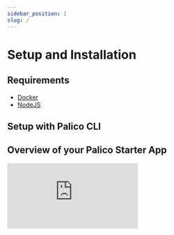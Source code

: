 ```yaml
---
sidebar_position: 1
slug: /
---
```



# Setup and Installation

## Requirements

- [Docker](https://hub.docker.com/)
- [NodeJS](https://nodejs.org/en)

## Setup with Palico CLI

<PalicoInitFragment />

## Overview of your Palico Starter App

<div
  style={{
    position: 'relative',
    paddingBottom: '64.5933014354067%',
    height: 0,
  }}
>
  <iframe
    src="https://www.loom.com/embed/8ca432cda4db498b81f72b8979ee644d?sid=1ed16ba1-aa87-4ea4-b0a9-a97d74b9b5f4"
    frameborder="0"
    webkitallowfullscreen
    mozallowfullscreen
    allowfullscreen
    style={{
      position: 'absolute',
      top: 0,
      left: 0,
      width: '100%',
      height: '100%',
    }}
  />
</div>

## Next Steps

### Learn core concepts through our [tutorials](./tutorials/00_intro.mdx)

Checkout our tutorial that goes over how to build an LLM Agent with Palico, add evaluations, run experiments, and iterate on your LLM application.

### Learn about different [components](./02_components.md) of a palico app